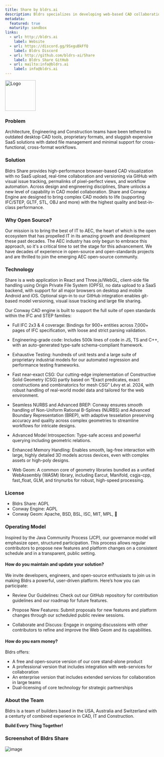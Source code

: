 ```yaml
---
title: Share by bldrs.ai
description: Bldrs specializes in developing web-based CAD collaboration tools designed to meet the needs of modern engineering workflows providing real-time collaboration and visualization capabilities for architects, engineers, and designers.
metadata:
  featured: true
  maturity: sandbox
links:
  - url: http://bldrs.ai
    label: Website
  - url: https://discord.gg/9SxguBkFfQ
    label: Bldrs Discord
  - url: http://github.com/bldrs-ai/Share
    label: Bldrs Share GitHub
  - url: mailto:info@bldrs.ai
    label: info@bldrs.ai
---
```


<img
  src="https://raw.githubusercontent.com/bldrs-ai/Share/main/src/assets/LogoB.svg"
  alt="Logo"
  width="100"
/>

### Problem

Architecture, Engineering and Construction teams have been tethered to outdated
desktop CAD tools, proprietary formats, and sluggish expensive SaaS solutions
with dated file management and minimal support for cross-functional,
cross-format workflows.

### Solution

Bldrs Share provides high-performance browser-based CAD visualization with no
SaaS upload, real-time collaboration and versioning via GitHub with visual issue
tracking, permalinks of pixel-perfect views, and workflow automation. Across
design and engineering disciplines, Share unlocks a new level of capability in
CAD model collaboration. Share and Conway Engine are designed to bring complex
CAD models to life (supporting IFC/STEP, GLTF, STL, OBJ and more) with the
highest quality and best-in-class performance.

### Why Open Source?

Our mission is to bring the best of IT to AEC, the heart of which is the open
ecosystem that has propelled IT in its amazing growth and development these past
decades. The AEC industry has only begun to embrace this approach, so it's a
critical time to set the stage for this advancement. We have decades of
experience in open-source and open-standards projects and are thrilled to join
the emerging AEC open-source community.

### Technology

Share is a web application in React and Three.js/WebGL, client-side file
handling using Origin Private File System (OPFS), no data upload to a SaaS
backend, with support for all major browsers on desktop and mobile Android and
iOS. Optional sign-in to our GitHub integration enables git-based model
versioning, visual issue tracking and large file sharing.

Our Conway CAD engine is built to support the full suite of open standards
within the IFC and STEP families:

- Full IFC 2x3 & 4 coverage: Bindings for 900+ entities across 7,000+ pages of
  IFC specification, with loose and strict parsing validation.

- Engineering-grade code: Includes 500k lines of code in JS, TS and C++, with an
  auto-generated type-safe schema-compliant framework.

- Exhaustive Testing: hundreds of unit tests and a large suite of proprietary
  industrial models for our automated regression and performance testing
  frameworks.

- Fast near-exact CSG: Our cutting-edge implementation of Constructive Solid
  Geometry (CSG) partly based on “Exact predicates, exact constructions and
  combinatorics for mesh CSG” Lévy et al. 2024, with robust handling of
  real-world model data and tailored for the web environment.

- Seamless NURBS and Advanced BREP: Conway ensures smooth handling of
  Non-Uniform Rational B-Splines (NURBS) and Advanced Boundary Representation
  (BREP), with adaptive tesselation preserving accuracy and quality across
  complex geometries to streamline workflows for intricate designs.

- Advanced Model Introspection: Type-safe access and powerful querying including
  geometric relations.

- Enhanced Memory Handling: Enables smooth, lag-free interaction with large,
  highly detailed 3D models across devices, even with complex assets or
  high-poly designs.

- Web Geom: A common core of geometry libraries bundled as a unified WebAssembly
  (WASM) library, including Earcut, Manifold, csgjs-cpp, fast_float, GLM, and
  tinynurbs for robust, high-speed processing.

### License

- Bldrs Share: AGPL
- Conway Engine: AGPL
- Conway Geom: Apache, BSD, BSL, ISC, MIT, MPL, 🐰

### Operating Model

Inspired by the Java Community Process (JCP), our governance model will
emphasize open, structured participation. This process allows regular
contributors to propose new features and platform changes on a consistent
schedule and in a transparent, public setting.

#### How do you maintain and update your solution?

We invite developers, engineers, and open-source enthusiasts to join us in
making Bldrs a powerful, user-driven platform. Here’s how you can participate:

- Review Our Guidelines: Check out our GitHub repository for contribution
  guidelines and our roadmap for future features.

- Propose New Features: Submit proposals for new features and platform changes
  through our scheduled public review sessions.

- Collaborate and Discuss: Engage in ongoing discussions with other contributors
  to refine and improve the Web Geom and its capabilities.

#### How do you earn money?

Bldrs offers:

- A free and open-source version of our core stand-alone product
- A professional version that includes integration with web-services for collaboration
- An enterprise version that includes extended services for collaboration in large teams
- Dual-licensing of core technology for strategic partnerships

### About the Team

Bldrs is a team of builders based in the USA, Australia and Switzerland with a
centurty of combined experience in CAD, IT and Construction.

**Build Every Thing Together!**

### Screenshot of Bldrs Share

![image](https://github.com/user-attachments/assets/c49149f5-6816-4d25-9f64-b7d43c63fa2e)
